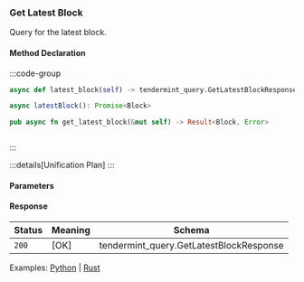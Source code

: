 ### Get Latest Block

Query for the latest block.

#### Method Declaration

:::code-group

```python [Python]
async def latest_block(self) -> tendermint_query.GetLatestBlockResponse
```

```typescript [TypeScript]
async latestBlock(): Promise<Block>
```

```rust [Rust]
pub async fn get_latest_block(&mut self) -> Result<Block, Error>
```

```url [API]
```

:::

:::details[Unification Plan]
:::

#### Parameters

#### Response

| Status | Meaning     | Schema                                     |
| ------ | ----------- | ------------------------------------------ |
| `200`  | [OK]        | tendermint_query.GetLatestBlockResponse    |

Examples: [Python] | [Rust]

[Python]: https://github.com/dydxprotocol/v4-clients/blob/3e8c7e1b960291b7ef273962d374d9934a5c4d33/v4-client-py-v2/examples/validator_get_example.py#L36
[Rust]: https://github.com/dydxprotocol/v4-clients/blob/3e8c7e1b960291b7ef273962d374d9934a5c4d33/v4-client-rs/client/examples/validator_get.rs#L53
